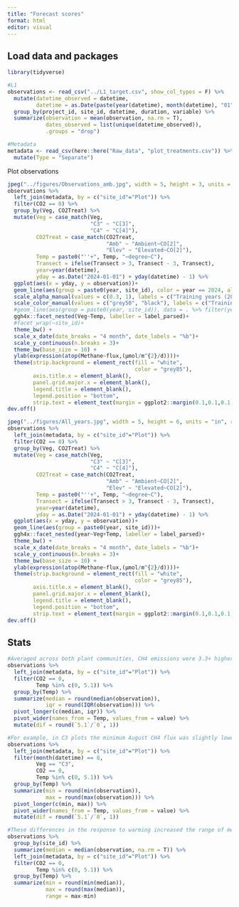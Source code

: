 ```yaml
---
title: "Forecast scores"
format: html
editor: visual
---
```


## Load data and packages

```r
library(tidyverse)

#L1
observations <- read_csv("../L1_target.csv", show_col_types = F) %>%
  mutate(datetime_observed = datetime,
         datetime = as.Date(paste(year(datetime), month(datetime), "01", sep = "-"))) %>%
  group_by(project_id, site_id, datetime, duration, variable) %>%
  summarize(observation = mean(observation, na.rm = T),
            dates_observed = list(unique(datetime_observed)),
            .groups = "drop")

#Metadata
metadata <- read_csv(here::here("Raw_data", "plot_treatments.csv")) %>%
  mutate(Type = "Separate")

```

Plot observations

```r
jpeg("../figures/Observations_amb.jpg", width = 5, height = 3, units = "in", res = 300)
observations %>%
  left_join(metadata, by = c("site_id"="Plot")) %>%
  filter(CO2 == 0) %>%
  group_by(Veg, CO2Treat) %>%
  mutate(Veg = case_match(Veg,
                          "C3" ~ "C[3]",
                          "C4" ~ "C[4]"),
         CO2Treat = case_match(CO2Treat,
                               "Amb" ~ "Ambient~CO[2]",
                               "Elev" ~ "Elevated~CO[2]"),
         Temp = paste0("''+", Temp, "~degree~C"),
         Transect = ifelse(Transect > 3, Transect - 3, Transect),
         year=year(datetime),
         yday = as.Date("2024-01-01") + yday(datetime) - 1) %>%
  ggplot(aes(x = yday, y = observation))+
  geom_line(aes(group = paste0(year, site_id), color = year == 2024, alpha = year == 2024))+
  scale_alpha_manual(values = c(0.3, 1), labels = c("Training years (2017 to 2023)", "Forecast year (2024)"), name = "Year")+
  scale_color_manual(values = c("grey50", "black"), labels = c("Training years (2017 to 2023)", "Forecast year (2024)"), name = "Year")+
  #geom_line(aes(group = paste0(year, site_id)), data = . %>% filter(year == 2024), size = .8)+
  ggh4x::facet_nested(Veg~Temp, labeller = label_parsed)+
  #facet_wrap(~site_id)+
  theme_bw() +
  scale_x_date(date_breaks = "4 month", date_labels = "%b")+
  scale_y_continuous(n.breaks = 3)+
  theme_bw(base_size = 10) +
  ylab(expression(atop(Methane~flux,(µmol/m^{2}/d))))+
  theme(strip.background = element_rect(fill = "white",
                                        color = "grey85"),
        axis.title.x = element_blank(),
        panel.grid.major.x = element_blank(),
        legend.title = element_blank(),
        legend.position = "bottom",
        strip.text = element_text(margin = ggplot2::margin(0.1,0.1,0.1,0.1, "lines")))
dev.off()

jpeg("../figures/All_years.jpg", width = 5, height = 6, units = "in", res = 300)
observations %>%
  left_join(metadata, by = c("site_id"="Plot")) %>%
  filter(CO2 == 0) %>%
  group_by(Veg, CO2Treat) %>%
  mutate(Veg = case_match(Veg,
                          "C3" ~ "C[3]",
                          "C4" ~ "C[4]"),
         CO2Treat = case_match(CO2Treat,
                               "Amb" ~ "Ambient~CO[2]",
                               "Elev" ~ "Elevated~CO[2]"),
         Temp = paste0("''+", Temp, "~degree~C"),
         Transect = ifelse(Transect > 3, Transect - 3, Transect),
         year=year(datetime),
         yday = as.Date("2024-01-01") + yday(datetime) - 1) %>%
  ggplot(aes(x = yday, y = observation))+
  geom_line(aes(group = paste0(year, site_id)))+
  ggh4x::facet_nested(year~Veg+Temp, labeller = label_parsed)+
  theme_bw() +
  scale_x_date(date_breaks = "4 month", date_labels = "%b")+
  scale_y_continuous(n.breaks = 3)+
  theme_bw(base_size = 10) +
  ylab(expression(atop(Methane~flux,(µmol/m^{2}/d))))+
  theme(strip.background = element_rect(fill = "white",
                                        color = "grey85"),
        axis.title.x = element_blank(),
        panel.grid.major.x = element_blank(),
        legend.title = element_blank(),
        legend.position = "bottom",
        strip.text = element_text(margin = ggplot2::margin(0.1,0.1,0.1,0.1, "lines")))
dev.off()
```

## Stats

```r
#Averaged across both plant communities, CH4 emissions were 3.3× higher and 2.4× more variable under 5.1 ºC of warming compared to ambient temperatures (median ± IQR = 543 ± 918 in +5.1 ºC and 164 ± 376 in +0 ºC; Figure 1).
observations %>%
  left_join(metadata, by = c("site_id"="Plot")) %>%
  filter(CO2 == 0, 
         Temp %in% c(0, 5.1)) %>%
  group_by(Temp) %>%
  summarize(median = round(median(observation)),
            iqr = round(IQR(observation))) %>%
  pivot_longer(c(median, iqr)) %>%
  pivot_wider(names_from = Temp, values_from = value) %>%
  mutate(dif = round(`5.1`/`0`, 1))

#For example, in C3 plots the minimum August CH4 flux was slightly lower under 5.1 ºC of warming compared to under ambient temperatures (127 vs. 138 µmol/m2/d), but the maximum observation was 4.5x higher in the experimentally warmed plots (7935 vs. 1758 vs. µmol/m2/d; Figure 2). 
observations %>%
  left_join(metadata, by = c("site_id"="Plot")) %>%
  filter(month(datetime) == 8,
         Veg == "C3",
         CO2 == 0, 
         Temp %in% c(0, 5.1)) %>%
  group_by(Temp) %>%
  summarize(min = round(min(observation)),
            max = round(max(observation))) %>%
  pivot_longer(c(min, max)) %>%
  pivot_wider(names_from = Temp, values_from = value) %>%
  mutate(dif = round(`5.1`/`0`, 1))

#These differences in the response to warming increased the range of median CH4 fluxes across all 5.1 ºC warmed plots (i.e., both C3 and C4; 372–887 µmol/m2/d) compared to ambient plots (113–267 µmol/m2/d; Figure 1). 
observations %>%
  group_by(site_id) %>%
  summarize(median = median(observation, na.rm = T)) %>%
  left_join(metadata, by = c("site_id"="Plot")) %>%
  filter(CO2 == 0, 
         Temp %in% c(0, 5.1)) %>%
  group_by(Temp) %>%
  summarize(min = round(min(median)),
            max = round(max(median)), 
            range = max-min)
```
